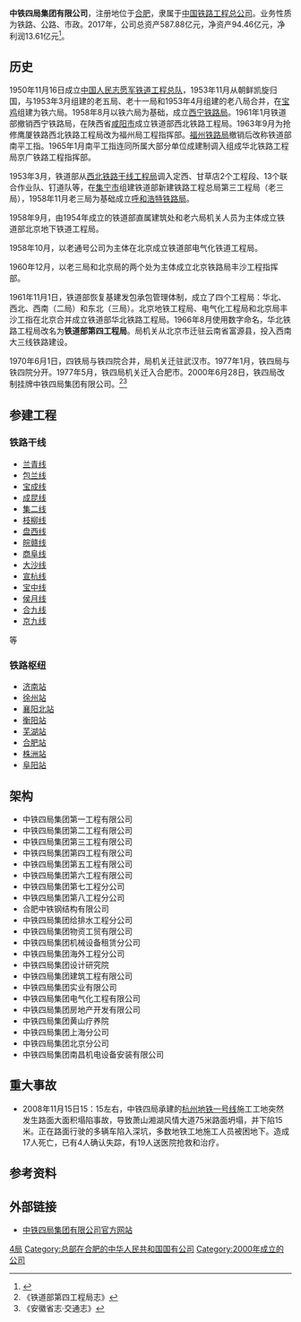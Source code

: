 '''中铁四局集团有限公司'''，注册地位于[[合肥|合肥]]，隶属于[[中国铁路工程总公司|中国铁路工程总公司]]。业务性质为铁路、公路、市政。2017年，公司总资产587.88亿元，净资产94.46亿元，净利润13.61亿元<ref name="report2017">{{cite report|title= 中国中铁股份有限公司2017年年度报告|url= http://static.sse.com.cn/disclosure/listedinfo/announcement/c/2018-03-30/601390_2017_n.pdf|publisher= 上海证券交易所网站|page= 41|docket= |access-date= 2018-04-07|quote= |date= |archive-date= 2018-04-03|archive-url= https://web.archive.org/web/20180403234755/http://static.sse.com.cn/disclosure/listedinfo/announcement/c/2018-03-30/601390_2017_n.pdf|dead-url= no}}</ref>。

==历史==
1950年11月16日成立[[中国人民志愿军铁道工程总队|中国人民志愿军铁道工程总队]]，1953年11月从朝鲜凯旋归国，与1953年3月组建的老五局、老十一局和1953年4月组建的老八局合并，在[[宝鸡|宝鸡]]组建为铁六局。1958年8月以铁六局为基础，成立[[西宁铁路局|西宁铁路局]]。1961年1月铁道部撤销西宁铁路局，在陕西省[[咸阳市|咸阳市]]成立铁道部西北铁路工程局。1963年9月为抢修鹰厦铁路西北铁路工程局改为福州局工程指挥部。[[福州铁路局|福州铁路局]]撤销后改称铁道部南平工指。1965年1月南平工指连同所属大部分单位成建制调入组成华北铁路工程局京广铁路工程指挥部。

1953年3月，铁道部从[[西北铁路干线工程局|西北铁路干线工程局]]调入定西、甘草店2个工程段、13个联合作业队、钉道队等，在[[集宁市|集宁市]]组建铁道部新建铁路工程总局第三工程局（老三局），1958年11月老三局为基础成立[[呼和浩特铁路局|呼和浩特铁路局]]。

1958年9月，由1954年成立的铁道部直属建筑处和老六局机关人员为主体成立铁道部北京地下铁道工程局。

1958年10月，以老通号公司为主体在北京成立铁道部电气化铁道工程局。

1960年12月，以老三局和北京局的两个处为主体成立北京铁路局丰沙工程指挥部。

1961年11月1日，铁道部恢复基建发包承包管理体制，成立了四个工程局：华北、西北、西南（二局）和东北（三局）。北京地铁工程局、电气化工程局和北京局丰沙工指在北京合并成立铁道部华北铁路工程局。1966年8月使用数字命名，华北铁路工程局改名为'''铁道部第四工程局'''。局机关从北京市迁驻云南省富源县，投入西南大三线铁路建设。

1970年6月1日，四铁局与铁四院合并，局机关迁驻武汉市。1977年1月，铁四局与铁四院分开。1977年5月，铁四局机关迁入合肥市。2000年6月28日，铁四局改制挂牌中铁四局集团有限公司。<ref>《铁道部第四工程局志》</ref><ref>《安徽省志·交通志》</ref>

== 参建工程 ==
=== 铁路干线 ===
*[[兰青线|兰青线]]
*[[包兰线|包兰线]]
*[[宝成线|宝成线]]
*[[成昆线|成昆线]]
*[[集二线|集二线]]
*[[枝柳线|枝柳线]]
*[[盘西线|盘西线]]
*[[皖赣线|皖赣线]]
*[[商阜线|商阜线]]
*[[大沙线|大沙线]]
*[[宣杭线|宣杭线]]
*[[宝中线|宝中线]]
*[[侯月线|侯月线]]
*[[合九线|合九线]]
*[[京九线|京九线]]
等

=== 铁路枢纽 ===
*[[济南站|济南站]]
*[[徐州站|徐州站]]
*[[襄阳北站|襄阳北站]]
*[[衡阳站|衡阳站]]
*[[芜湖站|芜湖站]]
*[[合肥站|合肥站]]
*[[株洲站|株洲站]]
*[[阜阳站|阜阳站]]

== 架构 ==
*中铁四局集团第一工程有限公司
*中铁四局集团第二工程有限公司
*中铁四局集团第三工程有限公司
*中铁四局集团第四工程有限公司
*中铁四局集团第五工程有限公司
*中铁四局集团第六工程有限公司
*中铁四局集团第七工程分公司
*中铁四局集团第八工程分公司
*合肥中铁钢结构有限公司
*中铁四局集团给排水工程分公司
*中铁四局集团物资工贸有限公司
*中铁四局集团机械设备租赁分公司 
*中铁四局集团海外工程分公司
*中铁四局集团设计研究院 
*中铁四局集团建筑工程有限公司
*中铁四局集团实业有限公司
*中铁四局集团电气化工程有限公司
*中铁四局集团房地产开发有限公司
*中铁四局集团黄山疗养院
*中铁四局集团上海分公司
*中铁四局集团北京分公司
*中铁四局集团南昌机电设备安装有限公司

==重大事故==
*2008年11月15日15：15左右，中铁四局承建的[[杭州地铁一号线|杭州地铁一号线]]施工工地突然发生路面大面积塌陷事故，导致萧山湘湖风情大道75米路面坍塌，并下陷15米。正在路面行驶的多辆车陷入深坑，多数地铁工地施工人员被困地下。造成17人死亡，已有4人确认失踪，有19人送医院抢救和治疗。

== 参考资料 ==
{{reflist}}
== 外部链接 ==
*[http://www.fecb.com.cn/ 中铁四局集团有限公司官方网站]{{Webarchive|url=https://archive.is/20070516032300/http://www.fecb.com.cn/ |date=2007-05-16 }}

[[Category:中国中铁子公司|4局]]
[[Category:总部在合肥的中华人民共和国国有公司|Category:总部在合肥的中华人民共和国国有公司]]
[[Category:2000年成立的公司|Category:2000年成立的公司]]